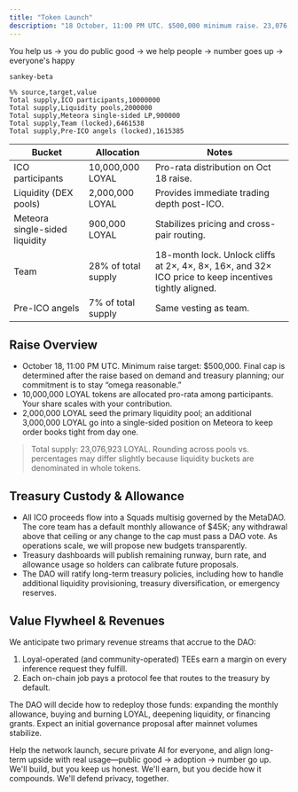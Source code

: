 ```yaml
---
title: "Token Launch"
description: "18 October, 11:00 PM UTC. $500,000 minimum raise. 23,076,923 total supply. Team vested for 18 months. Revenue comes from oracle and protocol fees. Money goes into MetaDAO multisig. No whitelist, no lotteries, you only need USDC to participate."
---
```


<Info>You help us -> you do public good -> we help people -> number goes up -> everyone's happy</Info>

```mermaid
sankey-beta

%% source,target,value
Total supply,ICO participants,10000000
Total supply,Liquidity pools,2000000
Total supply,Meteora single-sided LP,900000
Total supply,Team (locked),6461538
Total supply,Pre-ICO angels (locked),1615385
```

| Bucket | Allocation | Notes |
| --- | --- | --- |
| ICO participants | 10,000,000 LOYAL | Pro-rata distribution on Oct 18 raise. |
| Liquidity (DEX pools) | 2,000,000 LOYAL | Provides immediate trading depth post-ICO. |
| Meteora single-sided liquidity | 900,000 LOYAL | Stabilizes pricing and cross-pair routing. |
| Team | 28% of total supply | 18-month lock. Unlock cliffs at 2×, 4×, 8×, 16×, and 32× ICO price to keep incentives tightly aligned. |
| Pre-ICO angels | 7% of total supply | Same vesting as team. |

## Raise Overview

- October 18, 11:00 PM UTC. Minimum raise target: $500,000. Final cap is determined after the raise based on demand and treasury planning; our commitment is to stay “omega reasonable.”
- 10,000,000 LOYAL tokens are allocated pro-rata among participants. Your share scales with your contribution.
- 2,000,000 LOYAL seed the primary liquidity pool; an additional 3,000,000 LOYAL go into a single-sided position on Meteora to keep order books tight from day one.

> Total supply: 23,076,923 LOYAL. Rounding across pools vs. percentages may differ slightly because liquidity buckets are denominated in whole tokens.

## Treasury Custody & Allowance

- All ICO proceeds flow into a Squads multisig governed by the MetaDAO. The core team has a default monthly allowance of $45K; any withdrawal above that ceiling or any change to the cap must pass a DAO vote. As operations scale, we will propose new budgets transparently.
- Treasury dashboards will publish remaining runway, burn rate, and allowance usage so holders can calibrate future proposals.
- The DAO will ratify long-term treasury policies, including how to handle additional liquidity provisioning, treasury diversification, or emergency reserves.

## Value Flywheel & Revenues

We anticipate two primary revenue streams that accrue to the DAO:

1. Loyal-operated (and community-operated) TEEs earn a margin on every inference request they fulfill.
2. Each on-chain job pays a protocol fee that routes to the treasury by default.

The DAO will decide how to redeploy those funds: expanding the monthly allowance, buying and burning LOYAL, deepening liquidity, or financing grants. Expect an initial governance proposal after mainnet volumes stabilize.

Help the network launch, secure private AI for everyone, and align long-term upside with real usage—public good → adoption → number go up. We'll build, but you keep us honest. We'll earn, but you decide how it compounds. We'll defend privacy, together.
